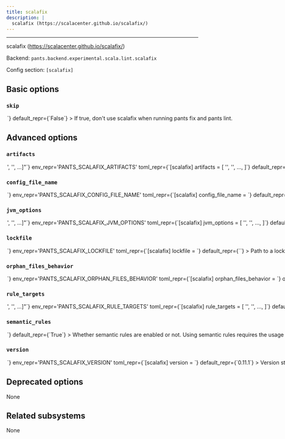 ```yaml
---
title: scalafix
description: |
  scalafix (https://scalacenter.github.io/scalafix/)
---
```



---

scalafix (https://scalacenter.github.io/scalafix/)

Backend: <span className="color--primary">`pants.backend.experimental.scala.lint.scalafix`</span>

Config section: <span className="color--primary">`[scalafix]`</span>

<span className={styles.options}>

## Basic options

### `skip`

<Option
  cli_repr={`--[no-]scalafix-skip`}
  env_repr='PANTS_SCALAFIX_SKIP'
  toml_repr={`[scalafix]
skip = <bool>`}
  default_repr={`False`}
>

If true, don&#x27;t use scalafix when running `pants fix` and `pants lint`.

</Option>

## Advanced options

### `artifacts`

<Option
  cli_repr={`--scalafix-artifacts="['<str>', '<str>', ...]"`}
  env_repr='PANTS_SCALAFIX_ARTIFACTS'
  toml_repr={`[scalafix]
artifacts = [
    '<str>',
    '<str>',
    ...,
]`}
  default_repr={`[\n  "ch.epfl.scala:scalafix-cli_2.13.12:{version}"\n]`}
>

Artifact requirements for this tool using specified as either the address of a `jvm_artifact` target or, alternatively, as a colon-separated Maven coordinates (e.g., `group:name:version`). For Maven coordinates, the string `{version}` version will be substituted with the value of the `[scalafix].version` option.

</Option>

### `config_file_name`

<Option
  cli_repr={`--scalafix-config-file-name=<str>`}
  env_repr='PANTS_SCALAFIX_CONFIG_FILE_NAME'
  toml_repr={`[scalafix]
config_file_name = <str>`}
  default_repr={`.scalafix.conf`}
>

Name of a config file understood by scalafix (https://scalacenter.github.io/scalafix/docs/users/configuration.html). The plugin will search the ancestors of each directory in which Scala files are found for a config file of this name.

</Option>

### `jvm_options`

<Option
  cli_repr={`--scalafix-jvm-options="['<str>', '<str>', ...]"`}
  env_repr='PANTS_SCALAFIX_JVM_OPTIONS'
  toml_repr={`[scalafix]
jvm_options = [
    '<str>',
    '<str>',
    ...,
]`}
  default_repr={`[]`}
>

List of JVM options to pass to `scalafix` JVM processes.

Options set here will be added to those set in `[jvm].global_options`. Please check the documentation for the `jvm` subsystem to see what values are accepted here.

</Option>

### `lockfile`

<Option
  cli_repr={`--scalafix-lockfile=<str>`}
  env_repr='PANTS_SCALAFIX_LOCKFILE'
  toml_repr={`[scalafix]
lockfile = <str>`}
  default_repr={`<default>`}
>

Path to a lockfile used for installing the tool.

Set to the string `<default>` to use a lockfile provided by Pants, so long as you have not changed the `--version` option. See https://github.com/pantsbuild/pants/blob/release_2.29.0.dev1/src/python/pants/backend/scala/lint/scalafix/scalafix.default.lockfile.txt for the default lockfile contents.

To use a custom lockfile, set this option to a file path relative to the build root, then run `pants generate-lockfiles --resolve=scalafix`.

</Option>

### `orphan_files_behavior`

<Option
  cli_repr={`--scalafix-orphan-files-behavior=<OrphanFilepathConfigBehavior>`}
  env_repr='PANTS_SCALAFIX_ORPHAN_FILES_BEHAVIOR'
  toml_repr={`[scalafix]
orphan_files_behavior = <OrphanFilepathConfigBehavior>`}
  one_of='ignore, error, warn'
  default_repr={`error`}
>

Whether to ignore, error or show a warning when files are found that are not covered by the config file provided in `[scalafix].config_file_name` setting.

</Option>

### `rule_targets`

<Option
  cli_repr={`--scalafix-rule-targets="['<str>', '<str>', ...]"`}
  env_repr='PANTS_SCALAFIX_RULE_TARGETS'
  toml_repr={`[scalafix]
rule_targets = [
    '<str>',
    '<str>',
    ...,
]`}
  default_repr={`[]`}
>

List of targets providing additional Scalafix rules.

</Option>

### `semantic_rules`

<Option
  cli_repr={`--[no-]scalafix-semantic-rules`}
  env_repr='PANTS_SCALAFIX_SEMANTIC_RULES'
  toml_repr={`[scalafix]
semantic_rules = <bool>`}
  default_repr={`True`}
>

Whether semantic rules are enabled or not.

Using semantic rules requires the usage of the `semanticdb-scalac` plugin and will trigger compilation of the source code before running scalafix on the sources.

</Option>

### `version`

<Option
  cli_repr={`--scalafix-version=<str>`}
  env_repr='PANTS_SCALAFIX_VERSION'
  toml_repr={`[scalafix]
version = <str>`}
  default_repr={`0.11.1`}
>

Version string for the tool. This is available for substitution in the `[scalafix].artifacts` option by including the string `{version}`.

</Option>

## Deprecated options

None

## Related subsystems

None

</span>
